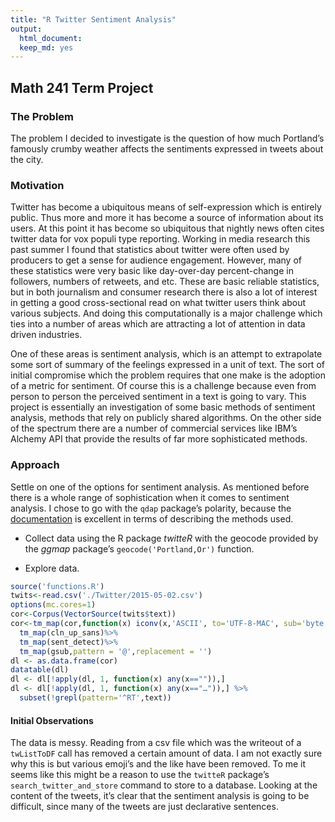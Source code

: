 ```yaml
---
title: "R Twitter Sentiment Analysis"
output:
  html_document:
  keep_md: yes
---
```

## Math 241 Term Project

### The Problem
The problem I decided to investigate is the question of how much Portland's famously crumby weather affects the sentiments expressed in tweets about the city.

### Motivation
Twitter has become a ubiquitous means of self-expression which is entirely public. Thus more and more it has become a source of information about its users. At this point it has become so ubiquitous that nightly news often cites twitter data for vox populi type reporting. Working in media research this past summer I found that statistics about twitter were often used by producers to get a sense for audience engagement. However, many of these statistics were very basic like day-over-day percent-change in followers, numbers of retweets, and etc. These are basic reliable statistics, but in both journalism and consumer research there is also a lot of interest in getting a good cross-sectional read on what twitter users think about various subjects. And doing this computationally is a major challenge which ties into a number of areas which are attracting a lot of attention in data driven industries. 

One of these areas is sentiment analysis, which is an attempt to extrapolate some sort of summary of the feelings expressed in a unit of text. The sort of initial compromise which the problem requires that one make is the adoption of a metric for sentiment. Of course this is a challenge because even from person to person the perceived sentiment in a text is going to vary. This project is essentially an investigation of some basic methods of sentiment analysis, methods that rely on publicly shared algorithms. On the other side of the spectrum there are a number of commercial services like IBM's Alchemy API that provide the results of far more sophisticated methods.

### Approach

Settle on one of the options for sentiment analysis. As mentioned before there is a whole range of sophistication when it comes to sentiment analysis. I chose to go with the `qdap` package’s polarity, because the [documentation](http://trinker.github.io/qdap/vignettes/qdap_vignette.html#polarity) is excellent in terms of describing the methods used. 

* Collect data using the R package _twitteR_ with the geocode provided by the _ggmap_ package's `geocode('Portland,Or')` function.

* Explore data. 

```r
source('functions.R')
twits<-read.csv('./Twitter/2015-05-02.csv')
options(mc.cores=1)
cor<-Corpus(VectorSource(twits$text))
cor<-tm_map(cor,function(x) iconv(x,'ASCII', to='UTF-8-MAC', sub='byte'))%>%
  tm_map(cln_up_sans)%>%
  tm_map(sent_detect)%>%
  tm_map(gsub,pattern = '@',replacement = '')
dl <- as.data.frame(cor)
datatable(dl)
dl <- dl[!apply(dl, 1, function(x) any(x=="")),]
dl <- dl[!apply(dl, 1, function(x) any(x=="…")),] %>%
  subset(!grepl(pattern='^RT',text))
```

#### Initial Observations
The data is messy. Reading from a csv file which was the writeout of a `twListToDF` call has removed a certain amount of data. I am not exactly sure why this is but various emoji's and the like have been removed. To me it seems like this might be a reason to use the `twitteR` package's `search_twitter_and_store` command to store to a database. Looking at the content of the tweets, it's clear that the sentiment analysis is going to be difficult, since many of the tweets are just declarative sentences.

